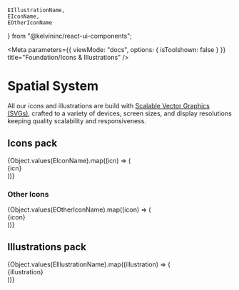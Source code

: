 	EIllustrationName,
	EIconName,
	EOtherIconName
} from "@kelvininc/react-ui-components";

<Meta
	parameters={{
		viewMode: "docs",
		options: { isToolshown: false }
	}}
	title="Foundation/Icons & Illustrations"
/>

# Spatial System

All our icons and illustrations are build with [Scalable Vector Graphics (SVGs)](https://www.w3.org/TR/SVG/intro.html), crafted to a variety of devices, screen sizes, and display resolutions keeping quality scalability and responsiveness.

## Icons pack

<div className="svgs-container">
	{Object.values(EIconName).map((icn) => (
		<div key={icn} className="icon-wrapper">
			<div className="box-wrapper">
				<kv-icon name={icn} custom-class="icon-24"></kv-icon>
			</div>
			<div className="description">
				<span className="code">{icn}</span>
			</div>
		</div>
	))}
</div>

### Other Icons

<div className="svgs-container">
	{Object.values(EOtherIconName).map((icon) => (
		<div key={icon} className="icon-wrapper">
			<div className="box-wrapper">
				<kv-icon name={icon} custom-class="icon-24"></kv-icon>
			</div>
			<div className="description">
				<span className="code">{icon}</span>
			</div>
		</div>
	))}
</div>

## Illustrations pack

<div className="svgs-container">
	{Object.values(EIllustrationName).map((illustration) => (
		<div key={illustration} className="ilus-wrapper">
			<div className="box-wrapper">
				<kv-illustration
					name={illustration}
					custom-class="illustration-full-size"
				></kv-illustration>
			</div>
			<div className="description">
				<span className="code">{illustration}</span>
			</div>
		</div>
	))}
</div>
